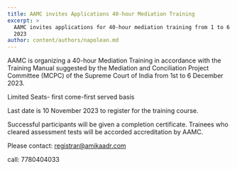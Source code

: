 ```yaml
---
title: AAMC invites Applications 40-hour Mediation Training
excerpt: >
  AAMC invites applications for 40-hour mediation training from 1 to 6 December
  2023
author: content/authors/napolean.md
---
```


AAMC is organizing a 40-hour Mediation Training in accordance with the Training Manual suggested by the Mediation and Conciliation Project Committee (MCPC)  of the Supreme Court of India from 1st to  6 December 2023.

Limited Seats- first come-first served basis

Last date is 10 November 2023 to register for the training course.

Successful participants will be given a completion certificate. Trainees who cleared assessment tests will be accorded accreditation by AAMC.

Please contact: registrar@amikaadr.com

call: 7780404033
